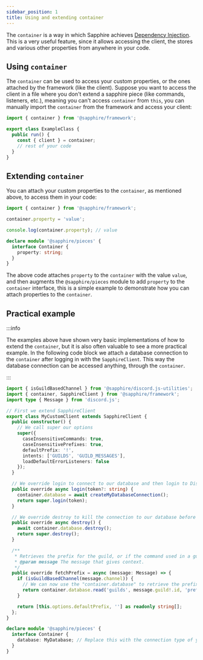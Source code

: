 ```yaml
---
sidebar_position: 1
title: Using and extending container
---
```


The `container` is a way in which Sapphire achieves [Dependency Injection][di]. This is a very useful feature, since it
allows accessing the client, the stores and various other properties from anywhere in your code.

## Using `container`

The `container` can be used to access your custom properties, or the ones attached by the framework (like the client).
Suppose you want to access the client in a file where you don't extend a sapphire piece (like commands, listeners,
etc.), meaning you can't access `container` from `this`, you can manually import the `container` from the framework and
access your client:

```typescript ts2esm2cjs|{5}|{5}
import { container } from '@sapphire/framework';

export class ExampleClass {
  public run() {
    const { client } = container;
    // rest of your code
  }
}
```

## Extending `container`

You can attach your custom properties to the `container`, as mentioned above, to access them in your code:

```typescript ts2esm2cjs|{3,5}|{3,5,7-11}
import { container } from '@sapphire/framework';

container.property = 'value';

console.log(container.property); // value

declare module '@sapphire/pieces' {
  interface Container {
    property: string;
  }
}
```

The above code attaches `property` to the `container` with the value `value`, and then augments the `@sapphire/pieces`
module to add `property` to the `container` interface, this is a simple example to demonstrate how you can attach
properties to the `container`.

## Practical example

:::info

The examples above have shown very basic implementations of how to extend the `container`, but it is also often valuable
to see a more practical example. In the following code block we attach a database connection to the `container` after
logging in with the `SapphireClient`. This way the database connection can be accessed anything, through the
`container`.

:::

```typescript ts2esm2cjs|{19,25,36}|{20,26,37,44-48}
import { isGuildBasedChannel } from '@sapphire/discord.js-utilities';
import { container, SapphireClient } from '@sapphire/framework';
import type { Message } from 'discord.js';

// First we extend SapphireClient
export class MyCustomClient extends SapphireClient {
  public constructor() {
    // We call super our options
    super({
      caseInsensitiveCommands: true,
      caseInsensitivePrefixes: true,
      defaultPrefix: '!',
      intents: ['GUILDS', 'GUILD_MESSAGES'],
      loadDefaultErrorListeners: false
    });
  }

  // We override login to connect to our database and then login to Discord
  public override async login(token?: string) {
    container.database = await createMyDatabaseConnection();
    return super.login(token);
  }

  // We override destroy to kill the connection to our database before logging out at Discord
  public override async destroy() {
    await container.database.destroy();
    return super.destroy();
  }

  /**
   * Retrieves the prefix for the guild, or if the command used in a guild then default prefix.
   * @param message The message that gives context.
   */
  public override fetchPrefix = async (message: Message) => {
    if (isGuildBasedChannel(message.channel)) {
      // We can now use the "container.database" to retrieve the prefix for the guild
      return container.database.read('guilds', message.guild!.id, 'prefix');
    }

    return [this.options.defaultPrefix, ''] as readonly string[];
  };
}

declare module '@sapphire/pieces' {
  interface Container {
    database: MyDatabase; // Replace this with the connection type of your database library
  }
}
```

[di]: https://en.wikipedia.org/wiki/Dependency_injection
